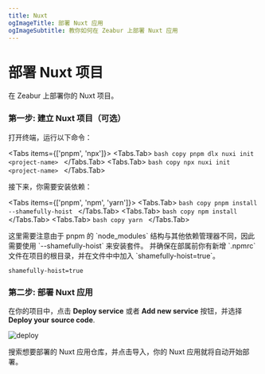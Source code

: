 ```yaml
---
title: Nuxt
ogImageTitle: 部署 Nuxt 应用
ogImageSubtitle: 教你如何在 Zeabur 上部署 Nuxt 应用
---
```



# 部署 Nuxt 项目

在 Zeabur 上部署你的 Nuxt 项目。

### 第一步: 建立 Nuxt 项目（可选）

打开终端，运行以下命令：

<Tabs items={['pnpm', 'npx']}>
  <Tabs.Tab>
    ```bash copy
    pnpm dlx nuxi init <project-name>
    ```
  </Tabs.Tab>
  <Tabs.Tab>
    ```bash copy
    npx nuxi init <project-name>
    ```
  </Tabs.Tab>
</Tabs>

接下来，你需要安装依赖：

<Tabs items={['pnpm', 'npm', 'yarn']}>
  <Tabs.Tab>
    ```bash copy
    pnpm install --shamefully-hoist
    ```
  </Tabs.Tab>
  <Tabs.Tab>
    ```bash copy
    npm install
    ```
  </Tabs.Tab>
  <Tabs.Tab>
    ```bash copy
    yarn
    ```
  </Tabs.Tab>
</Tabs>

<Callout type="info" emoji="ℹ️">
  这里需要注意由于 pnpm 的 `node_modules` 结构与其他依赖管理器不同，因此需要使用 `--shamefully-hoist` 来安装套件。
  并确保在部属前你有新增 `.npmrc` 文件在项目的根目录，并在文件中中加入 `shamefully-hoist=true`。
</Callout>

````.npmrc filename=".npmrc" copy
shamefully-hoist=true
````

### 第二步: 部署 Nuxt 应用

在你的项目中，点击 **Deploy service** 或者 **Add new service** 按钮，并选择 **Deploy your source code**.

![deploy](/deploy/common/select-service.en-US.png)

搜索想要部署的 Nuxt 应用仓库，并点击导入，你的 Nuxt 应用就将自动开始部署。
